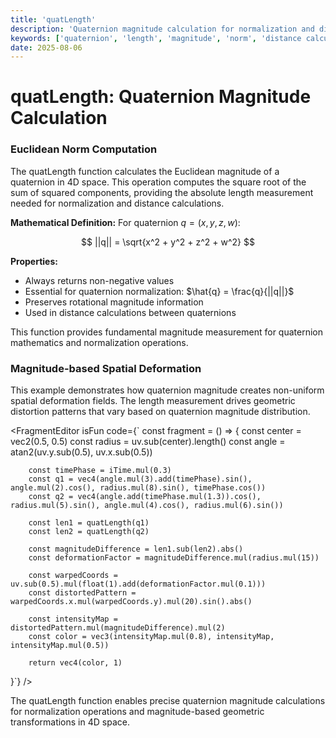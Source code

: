 ```yaml
---
title: 'quatLength'
description: 'Quaternion magnitude calculation for normalization and distance measurements'
keywords: ['quaternion', 'length', 'magnitude', 'norm', 'distance calculation']
date: 2025-08-06
---
```



# quatLength: Quaternion Magnitude Calculation

### Euclidean Norm Computation

The quatLength function calculates the Euclidean magnitude of a quaternion in 4D space. This operation computes the square root of the sum of squared components, providing the absolute length measurement needed for normalization and distance calculations.

**Mathematical Definition:**
For quaternion $q = (x, y, z, w)$:

$$
||q|| = \sqrt{x^2 + y^2 + z^2 + w^2}
$$

**Properties:**

- Always returns non-negative values
- Essential for quaternion normalization: $\hat{q} = \frac{q}{||q||}$
- Preserves rotational magnitude information
- Used in distance calculations between quaternions

This function provides fundamental magnitude measurement for quaternion mathematics and normalization operations.

### Magnitude-based Spatial Deformation

This example demonstrates how quaternion magnitude creates non-uniform spatial deformation fields. The length measurement drives geometric distortion patterns that vary based on quaternion magnitude distribution.

<FragmentEditor
        isFun
        code={`
const fragment = () => {
        const center = vec2(0.5, 0.5)
        const radius = uv.sub(center).length()
        const angle = atan2(uv.y.sub(0.5), uv.x.sub(0.5))

        const timePhase = iTime.mul(0.3)
        const q1 = vec4(angle.mul(3).add(timePhase).sin(), angle.mul(2).cos(), radius.mul(8).sin(), timePhase.cos())
        const q2 = vec4(angle.add(timePhase.mul(1.3)).cos(), radius.mul(5).sin(), angle.mul(4).cos(), radius.mul(6).sin())

        const len1 = quatLength(q1)
        const len2 = quatLength(q2)

        const magnitudeDifference = len1.sub(len2).abs()
        const deformationFactor = magnitudeDifference.mul(radius.mul(15))

        const warpedCoords = uv.sub(0.5).mul(float(1).add(deformationFactor.mul(0.1)))
        const distortedPattern = warpedCoords.x.mul(warpedCoords.y).mul(20).sin().abs()

        const intensityMap = distortedPattern.mul(magnitudeDifference).mul(2)
        const color = vec3(intensityMap.mul(0.8), intensityMap, intensityMap.mul(0.5))

        return vec4(color, 1)

}`}
/>

The quatLength function enables precise quaternion magnitude calculations for normalization operations and magnitude-based geometric transformations in 4D space.
